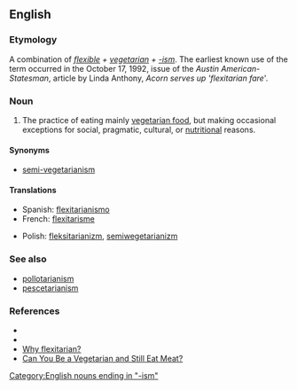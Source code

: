 ==English==

===Etymology===
A combination of ''[[flexible]] + [[vegetarian]] + [[-ism]]''. The earliest known use of the term occurred in the October 17, 1992, issue of the ''Austin American-Statesman'', article by Linda Anthony, ''Acorn serves up 'flexitarian fare'''.

===Noun===
{{en-noun|-}}

# {{context|US}} The practice of eating mainly [[vegetarian food]], but making occasional exceptions for social, pragmatic, cultural, or [[nutritional]] reasons.

====Synonyms====
*[[semi-vegetarianism]]

====Translations====
{{trans-top|The practice of eating mainly vegetarian with exceptions}}
*Spanish: [[flexitarianismo]]
*French: [[flexitarisme]]
{{trans-mid}}
*Polish: [[fleksitarianizm]], [[semiwegetarianizm]]
{{trans-bottom}}

===See also===
* [[pollotarianism]]
* [[pescetarianism]]

===References===
* {{cite web | title = Are you a 'flexitarian?' | publisher = The Associated Press | date = [[2004-03-16]] | url = http://www.msnbc.msn.com/id/4541605/ | accessdate = 2007-12-03 }}
* {{cite web | title = 2003 Words of the Year | publisher = American Dialect Society | date = [[2007-01-13]] | url = http://www.americandialect.org/index.php/amerdial/2003_words_of_the_yea/ | accessdate = 2007-12-03}}
* [http://vegetarian.about.com/od/glossary/g/Flexitarian.htm Why flexitarian?]
* [http://www.medicinenet.com/script/main/art.asp?articlekey=52501 Can You Be a Vegetarian and Still Eat Meat?]

[[Category:English nouns ending in "-ism"]]